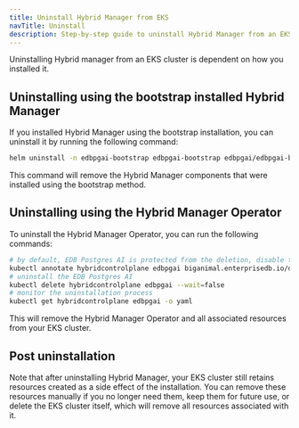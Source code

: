 ```yaml
---
title: Uninstall Hybrid Manager from EKS
navTitle: Uninstall
description: Step-by-step guide to uninstall Hybrid Manager from an EKS cluster.
---
```


Uninstalling Hybrid manager from an EKS cluster is dependent on how you installed it.

## Uninstalling using the bootstrap installed Hybrid Manager

If you installed Hybrid Manager using the bootstrap installation, you can uninstall it by running the following command:

```bash
helm uninstall -n edbpgai-bootstrap edbpgai-bootstrap edbpgai/edbpgai-bootstrap
```

This command will remove the Hybrid Manager components that were installed using the bootstrap method.

## Uninstalling using the Hybrid Manager Operator


To uninstall the Hybrid Manager Operator, you can run the following commands:

```bash
# by default, EDB Postgres AI is protected from the deletion, disable the protection first
kubectl annotate hybridcontrolplane edbpgai biganimal.enterprisedb.io/deletion-protect=disabled --overwrite
# uninstall the EDB Postgres AI
kubectl delete hybridcontrolplane edbpgai --wait=false
# monitor the uninstallation process
kubectl get hybridcontrolplane edbpgai -o yaml
```

This will remove the Hybrid Manager Operator and all associated resources from your EKS cluster.

## Post uninstallation

Note that after uninstalling Hybrid Manager, your EKS cluster still retains resources created as a side effect of the installation. 
You can remove these resources manually if you no longer need them, keep them for future use, or delete the EKS cluster itself, which will remove all resources associated with it.
